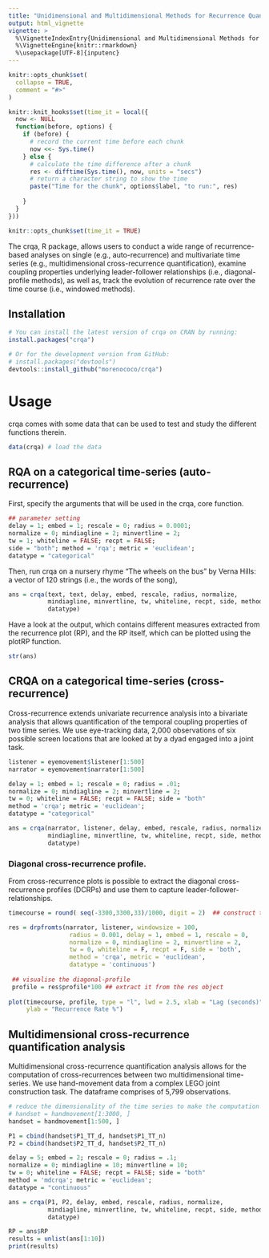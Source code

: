 ```yaml
---
title: "Unidimensional and Multidimensional Methods for Recurrence Quantification Analysis with crqa()"
output: html_vignette
vignette: >
  %\VignetteIndexEntry{Unidimensional and Multidimensional Methods for Recurrence Quantification Analysis with crqa()}
  %\VignetteEngine{knitr::rmarkdown}
  %\usepackage[UTF-8]{inputenc}
---
```


```r
knitr::opts_chunk$set(
  collapse = TRUE,
  comment = "#>"
)

knitr::knit_hooks$set(time_it = local({
  now <- NULL
  function(before, options) {
    if (before) {
      # record the current time before each chunk
      now <<- Sys.time()
    } else {
      # calculate the time difference after a chunk
      res <- difftime(Sys.time(), now, units = "secs")
      # return a character string to show the time
      paste("Time for the chunk", options$label, "to run:", res)
      
    }
  }
}))

knitr::opts_chunk$set(time_it = TRUE)

```

The crqa, R package, allows users to conduct a wide range of recurrence-based analyses on single (e.g., auto-recurrence) and multivariate time series (e.g., multidimensional cross-recurrence quantification), examine coupling properties underlying leader-follower relationships (i.e., diagonal-profile methods), as well as, track the evolution of recurrence rate over the time course (i.e., windowed methods). 

## Installation

``` r
# You can install the latest version of crqa on CRAN by running:
install.packages("crqa")

# Or for the development version from GitHub:
# install.packages("devtools")
devtools::install_github("morenococo/crqa")
```

# Usage

crqa comes with some data that can be used to test and study the different functions therein. 

``` r
data(crqa) # load the data 
```

## RQA on a categorical time-series (auto-recurrence)

First, specify the arguments that will be used in the crqa, core function.

``` r
## parameter setting 
delay = 1; embed = 1; rescale = 0; radius = 0.0001;
normalize = 0; mindiagline = 2; minvertline = 2;
tw = 1; whiteline = FALSE; recpt = FALSE; 
side = "both"; method = 'rqa'; metric = 'euclidean';  
datatype = "categorical"
```

Then, run crqa on a nursery rhyme “The wheels on the bus” by Verna Hills: a vector of 120 strings (i.e., the words of the song),

``` r
ans = crqa(text, text, delay, embed, rescale, radius, normalize, 
           mindiagline, minvertline, tw, whiteline, recpt, side, method, metric, 
           datatype)
```

Have a look at the output, which contains different measures extracted from the recurrence plot (RP), and the RP itself, which can be plotted using the plotRP function. 

``` r
str(ans)
```
## CRQA on a categorical time-series (cross-recurrence)

Cross-recurrence extends univariate recurrence analysis into a bivariate analysis that allows quantification of the temporal coupling properties of two time series. We use eye-tracking data, 2,000 observations of six possible screen locations that are looked at by a dyad engaged into a joint task.  

``` r
listener = eyemovement$listener[1:500]
narrator = eyemovement$narrator[1:500]

delay = 1; embed = 1; rescale = 0; radius = .01;
normalize = 0; mindiagline = 2; minvertline = 2;
tw = 0; whiteline = FALSE; recpt = FALSE; side = "both"
method = 'crqa'; metric = 'euclidean';  
datatype = "categorical"

ans = crqa(narrator, listener, delay, embed, rescale, radius, normalize, 
           mindiagline, minvertline, tw, whiteline, recpt, side, method, metric, 
           datatype)
```

### Diagonal cross-recurrence profile. 

From cross-recurrence plots is possible to extract the diagonal cross-recurrence profiles (DCRPs) and use them to capture leader-follower-relationships. 

``` r
timecourse = round( seq(-3300,3300,33)/1000, digit = 2)  ## construct the time-course for the diagonal profile

res = drpfromts(narrator, listener, windowsize = 100,
                 radius = 0.001, delay = 1, embed = 1, rescale = 0,
                 normalize = 0, mindiagline = 2, minvertline = 2,
                 tw = 0, whiteline = F, recpt = F, side = 'both', 
                 method = 'crqa', metric = 'euclidean', 
                 datatype = 'continuous')
                 
 ## visualise the diagonal-profile
 profile = res$profile*100 ## extract it from the res object
 
plot(timecourse, profile, type = "l", lwd = 2.5, xlab = "Lag (seconds)",
     ylab = "Recurrence Rate %")                 
```

## Multidimensional cross-recurrence quantification analysis

Multidimensional cross-recurrence quantification analysis allows for the computation of cross-recurrences between two multidimensional time-series. We use hand-movement data from a complex LEGO joint construction task. The dataframe comprises of 5,799 observations.

``` r
# reduce the dimensionality of the time series to make the computation faster
# handset = handmovement[1:3000, ]
handset = handmovement[1:500, ]

P1 = cbind(handset$P1_TT_d, handset$P1_TT_n) 
P2 = cbind(handset$P2_TT_d, handset$P2_TT_n)

delay = 5; embed = 2; rescale = 0; radius = .1;
normalize = 0; mindiagline = 10; minvertline = 10;
tw = 0; whiteline = FALSE; recpt = FALSE; side = "both"
method = 'mdcrqa'; metric = 'euclidean';  
datatype = "continuous"

ans = crqa(P1, P2, delay, embed, rescale, radius, normalize, 
           mindiagline, minvertline, tw, whiteline, recpt, side, method, metric, 
           datatype)

RP = ans$RP
results = unlist(ans[1:10])
print(results)
```
